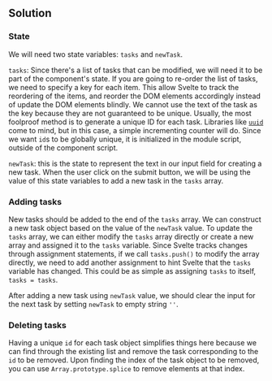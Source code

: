 
## Solution

### State

We will need two state variables: `tasks` and `newTask`.

`tasks`: Since there's a list of tasks that can be modified, we will need it to be part of the component's state. If you are going to re-order the list of tasks, we need to specify a key for each item. This allow Svelte to track the reordering of the items, and reorder the DOM elements accordingly instead of update the DOM elements blindly. We cannot use the text of the task as the key because they are not guaranteed to be unique. Usually, the most foolproof method is to generate a unique ID for each task. Libraries like [`uuid`](https://github.com/uuidjs/uuid) come to mind, but in this case, a simple incrementing counter will do. Since we want `id`s to be globally unique, it is initialized in the module script, outside of the component script.

`newTask`: this is the state to represent the text in our input field for creating a new task. When the user click on the submit button, we will be using the value of this state variables to add a new task in the `tasks` array.

### Adding tasks

New tasks should be added to the end of the `tasks` array. We can construct a new task object based on the value of the `newTask` value. To update the `tasks` array, we can either modify the `tasks` array directly or create a new array and assigned it to the `tasks` variable. Since Svelte tracks changes through assignment statements, if we call `tasks.push()` to modify the array directly, we need to add another assignment to hint Svelte that the `tasks` variable has changed. This could be as simple as assigning `tasks` to itself, `tasks = tasks`.

After adding a new task using `newTask` value, we should clear the input for the next task by setting `newTask` to empty string `''`.

### Deleting tasks

Having a unique `id` for each task object simplifies things here because we can find through the existing list and remove the task corresponding to the `id` to be removed. Upon finding the index of the task object to be removed, you can use `Array.prototype.splice` to remove elements at that index.

<A11y />
<TestCases />
